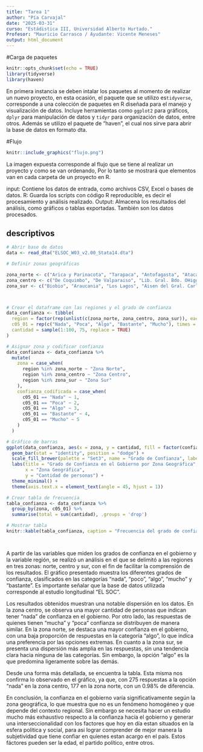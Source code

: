 ```yaml
---
title: "Tarea 1"
author: "Pía Carvajal"
date: "2025-03-31"
curso: "Estádistica III, Universidad Alberto Hurtado." 
Profesor: "Mauricio Carrasco / Ayudante: Vicente Meneses"
output: html_document
---
```


#Carga de paquetes
```r
knitr::opts_chunk$set(echo = TRUE)
library(tidyverse)
library(haven)
```

En primera instancia se deben intalar los paquetes al momento de realizar un nuevo proyecto, en esta ocasión, el paquete que se utilizo es`tidyverse`, corresponde a  una colección de paquetes en R diseñada para el manejo y visualización de datos. Incluye herramientas como `ggplot2` para gráficos, `dplyr` para manipulación de datos y `tidyr` para organización de datos, entre otros. Además se utilizo el paquete de "haven", el cual nos sirve para abrir la base de datos en formato dta. 

#Flujo 

```r
knitr::include_graphics("flujo.png")
```

La imagen expuesta corresponde al flujo que se tiene al realizar un proyecto y como se van ordenando, Por lo tanto se mostrará que elementos van en cada carpeta de un proyecto en R.

input: Contiene los datos de entrada, como archivos CSV, Excel o bases de datos.
R: Guarda los scripts con código R reproducible, es decir el procesamiento y análisis realizado.
Output: Almacena los resultados del análisis, como gráficos o tablas exportadas. También son los datos procesados. 



## descriptivos 
```r


# Abrir base de datos
data <- read_dta("ELSOC_W03_v2.00_Stata14.dta")

# Definir zonas geográficas

zona_norte <- c("Arica y Parinacota", "Tarapaca", "Antofagasta", "Atacama")
zona_centro <- c("De Coquimbo", "De Valparaiso", "Lib. Gral. Bdo. OHiggins", "Maule", "Metropolitana de Santiago")
zona_sur <- c("Biobio", "Araucania", "Los Lagos", "Aisen del Gral. Carlos Ibanez del Campo", "Magallanes y Antartica Chilena", "Los Rios")



# Crear el dataframe con las regiones y el grado de confianza
data_confianza <- tibble(
  region = factor(rep(unlist(c(zona_norte, zona_centro, zona_sur)), each = 5)),
  c05_01 = rep(c("Nada", "Poca", "Algo", "Bastante", "Mucho"), times = length(unlist(c(zona_norte, zona_centro, zona_sur)))),
  cantidad = sample(1:100, 75, replace = TRUE) 
)

# Asignar zona y codificar confianza
data_confianza <- data_confianza %>%
  mutate(
    zona = case_when(
      region %in% zona_norte ~ "Zona Norte",
      region %in% zona_centro ~ "Zona Centro",
      region %in% zona_sur ~ "Zona Sur"
    ),
    confianza_codificada = case_when(
      c05_01 == "Nada" ~ 1,
      c05_01 == "Poca" ~ 2,
      c05_01 == "Algo" ~ 3,
      c05_01 == "Bastante" ~ 4,
      c05_01 == "Mucho" ~ 5
    )
  )

# Gráfico de barras
ggplot(data_confianza, aes(x = zona, y = cantidad, fill = factor(confianza_codificada))) +
  geom_bar(stat = "identity", position = "dodge") +
  scale_fill_brewer(palette = "Set3", name = "Grado de Confianza", labels = c("Nada", "Poca", "Algo", "Bastante", "Mucho")) +
  labs(title = "Grado de Confianza en el Gobierno por Zona Geográfica",
       x = "Zona Geográfica",
       y = "Cantidad de personas") +
  theme_minimal() +
  theme(axis.text.x = element_text(angle = 45, hjust = 1))

# Crear tabla de frecuencia
tabla_confianza <- data_confianza %>%
  group_by(zona, c05_01) %>%
  summarise(total = sum(cantidad), .groups = 'drop')

# Mostrar tabla
knitr::kable(tabla_confianza, caption = "Frecuencia del grado de confianza en el gobierno por zona")




```




A partir de las variables que miden los grados de confianza en el gobierno y la variable región, se realizó un análisis en el que se delimitó a las regiones en tres zonas: norte, centro y sur, con el fin de facilitar la comprensión de los resultados. El gráfico presentado muestra los diferentes grados de confianza, clasificados en las categorías "nada", "poco", "algo", "mucho" y "bastante". Es importante señalar que la base de datos utilizada corresponde al estudio longitudinal "EL SOC".

Los resultados obtenidos muestran una notable dispersión en los datos. En la zona centro, se observa una mayor cantidad de personas que indican tener "nada" de confianza en el gobierno. Por otro lado, las respuestas de quienes tienen "mucha" y "poca" confianza se distribuyen de manera similar. En la zona norte, se destaca una mayor confianza en el gobierno, con una baja proporción de respuestas en la categoría "algo", lo que indica una preferencia por las opciones extremas. En cuanto a la zona sur, se presenta una dispersión más amplia en las respuestas, sin una tendencia clara hacia ninguna de las categorías. Sin embargo, la opción "algo" es la que predomina ligeramente sobre las demás.

Desde una forma más detallada, se encuentra la tabla. Esta misma nos confirma lo observado en el gráfico, ya que, con 275 respuestas a la opción "nada" en la zona centro, 177 en la zona norte, con un 0.98% de diferencia. 

En conclusión, la confianza en el gobierno varía significativamente según la zona geográfica, lo que muestra que no es un fenómeno homogéneo y que depende del contexto regional. Sin embargo se necesita hacer un estudio mucho más exhaustivo respecto a la confianza hacía el gobierno y generar una interseccionalidad con los factores que hoy en día estan situados en la esfera politica y social, para asi lograr comprender de mejor manera la subjetividad que tiene confiar en quienes estan acargo en el país. Estos fáctores pueden ser la edad, el partido político, entre otros.
